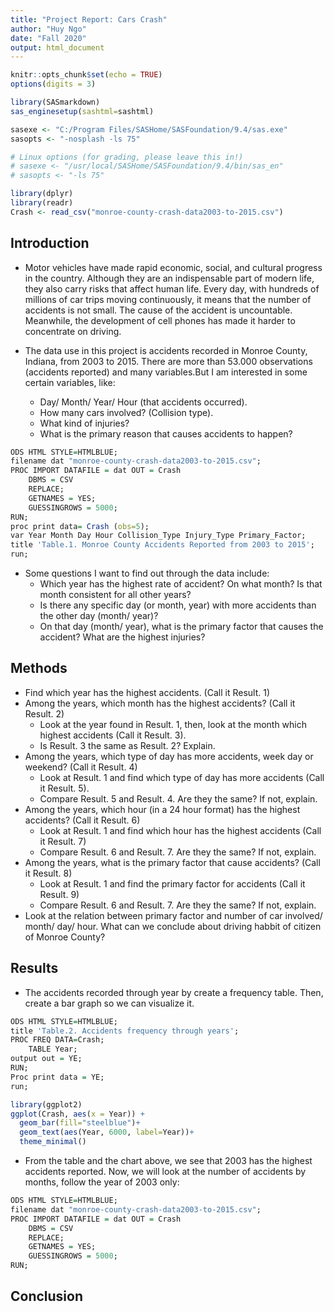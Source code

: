 ```yaml
---
title: "Project Report: Cars Crash"
author: "Huy Ngo"
date: "Fall 2020"
output: html_document
---
```


```r
knitr::opts_chunk$set(echo = TRUE)
options(digits = 3)
```

```r

library(SASmarkdown)
sas_enginesetup(sashtml=sashtml)

sasexe <- "C:/Program Files/SASHome/SASFoundation/9.4/sas.exe"
sasopts <- "-nosplash -ls 75"

# Linux options (for grading, please leave this in!)
# sasexe <- "/usr/local/SASHome/SASFoundation/9.4/bin/sas_en"
# sasopts <- "-ls 75"
```

```r
library(dplyr)
library(readr)
Crash <- read_csv("monroe-county-crash-data2003-to-2015.csv")
```

## Introduction

* Motor vehicles have made rapid economic, social, and cultural progress in the country. Although they are an indispensable part of modern life, they also carry risks that affect human life. Every day, with hundreds of millions of car trips moving continuously, it means that the number of accidents is not small. The cause of the accident is uncountable. Meanwhile, the development of cell phones has made it harder to concentrate on driving.

* The data use in this project is accidents recorded in Monroe County, Indiana, from 2003 to 2015. There are more than 53.000 observations (accidents reported) and many variables.But I am interested in some certain variables, like:
  - Day/ Month/ Year/ Hour (that accidents occurred). 
  - How many cars involved? (Collision type). 
  - What kind of injuries? 
  - What is the primary reason that causes accidents to happen?  

```r
ODS HTML STYLE=HTMLBLUE;
filename dat "monroe-county-crash-data2003-to-2015.csv";
PROC IMPORT DATAFILE = dat OUT = Crash
    DBMS = CSV 
    REPLACE; 
    GETNAMES = YES;
    GUESSINGROWS = 5000;
RUN;
proc print data= Crash (obs=5);
var Year Month Day Hour Collision_Type Injury_Type Primary_Factor;
title 'Table.1. Monroe County Accidents Reported from 2003 to 2015';
run;
```

* Some questions I want to find out through the data include:
  - Which year has the highest rate of accident? On what month? Is that month consistent for all other years? 
  - Is there any specific day (or month, year) with more accidents than the other day (month/ year)? 
  - On that day (month/ year), what is the primary factor that causes the accident? What are the highest injuries? 
  
## Methods

* Find which year has the highest accidents. (Call it Result. 1)
* Among the years, which month has the highest accidents? (Call it Result. 2)
  - Look at the year found in Result. 1, then, look at the month which highest accidents (Call it Result. 3). 
  - Is Result. 3 the same as Result. 2? Explain.
* Among the years, which type of day has more accidents, week day or weekend? (Call it Result. 4)
  - Look at Result. 1 and find which type of day has more accidents (Call it Result. 5). 
  - Compare Result. 5 and Result. 4. Are they the same? If not, explain.
* Among the years, which hour (in a 24 hour format) has the highest accidents? (Call it Result. 6)
  - Look at Result. 1 and find which hour has the highest accidents (Call it Result. 7)
  - Compare Result. 6 and Result. 7. Are they the same? If not, explain.
* Among the years, what is the primary factor that cause accidents? (Call it Result. 8)
  - Look at Result. 1 and find the primary factor for accidents (Call it Result. 9)
  - Compare Result. 6 and Result. 7. Are they the same? If not, explain.
* Look at the relation between primary factor and number of car involved/ month/ day/ hour. What can we conclude about driving habbit of citizen of Monroe County?

## Results

- The accidents recorded through year by create a frequency table. Then, create a bar graph so we can visualize it.

```r
ODS HTML STYLE=HTMLBLUE;
title 'Table.2. Accidents frequency through years';
PROC FREQ DATA=Crash;
    TABLE Year;
output out = YE;
RUN;
Proc print data = YE;
run;
```

```r
library(ggplot2)
ggplot(Crash, aes(x = Year)) + 
  geom_bar(fill="steelblue")+
  geom_text(aes(Year, 6000, label=Year))+
  theme_minimal()
```

- From the table and the chart above, we see that 2003 has the highest accidents reported. Now, we will look at the number of accidents by months, follow the year of 2003 only: 


```r
ODS HTML STYLE=HTMLBLUE;
filename dat "monroe-county-crash-data2003-to-2015.csv";
PROC IMPORT DATAFILE = dat OUT = Crash
    DBMS = CSV 
    REPLACE; 
    GETNAMES = YES;
    GUESSINGROWS = 5000;
RUN;

```



## Conclusion